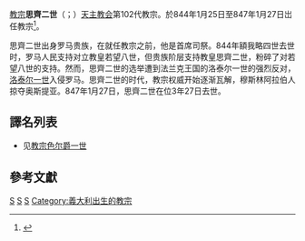 {{expand|time=2017-06-06T07:57:34+00:00}}
{{NoteTA
|G1=Popes
}}
{{Infobox Christian leader
|type             = Pope
|honorific-prefix = 教宗
|name=思齊二世<br>Sergius PP. II
|image=[[File:102-Sergius_II.jpg|250px]]
|caption = 位於[[城外聖保祿大殿|城外聖保祿大殿]]的教宗思齊二世圖像
|title = [[羅馬主教|羅馬主教]]
|birth_name=（不詳）
|term_start=844年1月25日
|term_end=847年1月27日（在位{{Age in years and days|844|01|25|847|01|27|age=no}}）
|predecessor=[[教宗額我略四世|教宗額我略四世]]
|successor=[[教宗良四世|教宗良四世]]
|birth_date=（日期不詳）
|birth_place=[[意大利|意大利]][[罗马|罗马]]
|death_date=847年
|death_place=（地點不詳）
|other=
}}

{{infobox popestyles
|dipstyle = 教宗閣下
|offstyle = 教宗閣下
|relstyle = 聖父
|deathstyle=（无）
}}

[[教宗|教宗]]'''思齊二世'''（{{lang-la|Sergius PP. II}}；{{bd|？||847年|}}）[[天主教会|天主教会]]第102代教宗。於844年1月25日至847年1月27日岀任教宗<ref>{{cite web |title=Pontiffs |url=https://w2.vatican.va/content/vatican/en/holy-father.index.html |publisher=Holy See |accessdate=2019-09-09 |archiveurl=https://web.archive.org/web/20190909162143/https://w2.vatican.va/content/vatican/en/holy-father.index.html |archivedate=2019-09-09 |language=en}}</ref>。

思齊二世出身罗马贵族，在就任教宗之前，他是首席司祭。844年額我略四世去世时，罗马人民支持对立教皇若望八世，但贵族阶层支持教皇思齊二世，粉碎了对若望八世的支持。然而，思齊二世的选举遭到法兰克王国的洛泰尔一世的强烈反对，[[洛泰尔一世_(中法兰克)|洛泰尔一世]]入侵罗马。思齊二世的时代，教宗权威开始逐渐瓦解，穆斯林阿拉伯人掠夺奥斯提亚。847年1月27日，思齊二世在位3年27日去世。

== 譯名列表 ==
* 见[[教宗色尔爵一世|教宗色尔爵一世]]

== 參考文獻 ==
{{reflist}}

{{教宗|[[額我略四世|額我略四世]]|[[良四世_(教宗)|良四世]]|844年1月25日－847年1月27日}}
{{popes}}
{{Catholicism}} 
{{History of the Roman Catholic Church}}
{{Authority control}}
{{Pope-stub}}

[[Category:教宗|S]]
[[Category:847年逝世|S]]
[[Category:羅馬人|S]]
[[Category:義大利出生的教宗|Category:義大利出生的教宗]]